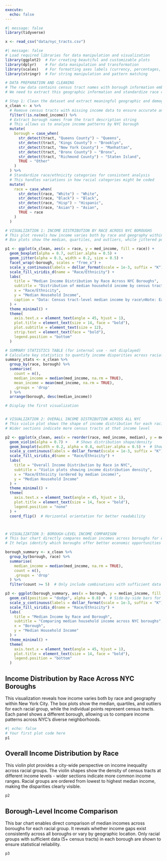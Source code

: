 ```yaml
---
execute: 
  echo: false
---
```



```r
#| message: false
library(tidyverse)

x <- read_csv("data/nyc_tracts.csv")
```


```r
#| message: false
# Load required libraries for data manipulation and visualization
library(ggplot2)  # For creating beautiful and customizable plots
library(dplyr)    # For data manipulation and transformation
library(scales)   # For formatting axes labels (currency, percentages, etc.)
library(stringr)  # For string manipulation and pattern matching

# DATA PREPARATION AND CLEANING
# The raw data contains census tract names with borough information embedded in the tract description
# We need to extract this geographic information and standardize race categories for analysis

# Step 1: Clean the dataset and extract meaningful geographic and demographic information
x_clean <- x %>%
  # Remove census tracts with missing income data to ensure accurate analysis
  filter(!is.na(med_income)) %>%
  # Extract borough names from the tract description string
  # This allows us to analyze income patterns by NYC borough
  mutate(
    borough = case_when(
      str_detect(tract, "Queens County") ~ "Queens",
      str_detect(tract, "Kings County") ~ "Brooklyn", 
      str_detect(tract, "New York County") ~ "Manhattan",
      str_detect(tract, "Bronx County") ~ "Bronx",
      str_detect(tract, "Richmond County") ~ "Staten Island",
      TRUE ~ "Other"
    )
  ) %>%
  # Standardize race/ethnicity categories for consistent analysis
  # This handles variations in how racial categories might be coded
  mutate(
    race = case_when(
      str_detect(race, "White") ~ "White",
      str_detect(race, "Black") ~ "Black",
      str_detect(race, "Hisp") ~ "Hispanic",
      str_detect(race, "Asian") ~ "Asian",
      TRUE ~ race
    )
  )

# VISUALIZATION 1: INCOME DISTRIBUTION BY RACE ACROSS NYC BOROUGHS
# This plot reveals how income varies both by race and geography within New York City
# Box plots show the median, quartiles, and outliers, while jittered points show individual tract data

p1 <- ggplot(x_clean, aes(x = race, y = med_income, fill = race)) +
  geom_boxplot(alpha = 0.7, outlier.alpha = 0.5) +
  geom_jitter(alpha = 0.3, width = 0.2, size = 0.5) +
  facet_wrap(~borough, scales = "free_x") +
  scale_y_continuous(labels = dollar_format(scale = 1e-3, suffix = "K")) +
  scale_fill_viridis_d(name = "Race/Ethnicity") +
  labs(
    title = "Median Income Distribution by Race Across NYC Boroughs",
    subtitle = "Distribution of median household income by census tract",
    x = "Race/Ethnicity",
    y = "Median Household Income",
    caption = "Data: Census tract-level median income by race\nNote: Each point represents a census tract"
  ) +
  theme_minimal() +
  theme(
    axis.text.x = element_text(angle = 45, hjust = 1),
    plot.title = element_text(size = 14, face = "bold"),
    plot.subtitle = element_text(size = 12),
    strip.text = element_text(face = "bold"),
    legend.position = "bottom"
  )

# SUMMARY STATISTICS TABLE (for internal use - not displayed)
# Calculate key statistics to quantify income disparities across racial and geographic lines
summary_stats <- x_clean %>%
  group_by(race, borough) %>%
  summarise(
    count = n(),
    median_income = median(med_income, na.rm = TRUE),
    mean_income = mean(med_income, na.rm = TRUE),
    .groups = 'drop'
  ) %>%
  arrange(borough, desc(median_income))

# Display the first visualization


# VISUALIZATION 2: OVERALL INCOME DISTRIBUTION ACROSS ALL NYC
# This violin plot shows the shape of income distribution for each racial group
# Wider sections indicate more census tracts at that income level

p2 <- ggplot(x_clean, aes(x = reorder(race, med_income, median), y = med_income, fill = race)) +
  geom_violin(alpha = 0.7) +    # Shows distribution shape/density
  geom_boxplot(width = 0.2, alpha = 0.8, outlier.alpha = 0.5) +  # Shows quartiles and outliers
  scale_y_continuous(labels = dollar_format(scale = 1e-3, suffix = "K")) +
  scale_fill_viridis_d(name = "Race/Ethnicity") +
  labs(
    title = "Overall Income Distribution by Race in NYC",
    subtitle = "Violin plots showing income distribution density",
    x = "Race/Ethnicity (ordered by median income)",
    y = "Median Household Income"
  ) +
  theme_minimal() +
  theme(
    axis.text.x = element_text(angle = 45, hjust = 1),
    plot.title = element_text(size = 14, face = "bold"),
    legend.position = "none"
  ) +
  coord_flip()  # Horizontal orientation for better readability



# VISUALIZATION 3: BOROUGH-LEVEL INCOME COMPARISON
# This bar chart directly compares median incomes across boroughs for each racial group
# It helps identify which boroughs offer better economic opportunities for different communities

borough_summary <- x_clean %>%
  group_by(borough, race) %>%
  summarise(
    median_income = median(med_income, na.rm = TRUE),
    count = n(),
    .groups = 'drop'
  ) %>%
  filter(count >= 5)  # Only include combinations with sufficient data (at least 5 census tracts)

p3 <- ggplot(borough_summary, aes(x = borough, y = median_income, fill = race)) +
  geom_col(position = "dodge", alpha = 0.8) +  # Side-by-side bars for easy comparison
  scale_y_continuous(labels = dollar_format(scale = 1e-3, suffix = "K")) +
  scale_fill_viridis_d(name = "Race/Ethnicity") +
  labs(
    title = "Median Income by Race and Borough",
    subtitle = "Comparing median household income across NYC boroughs",
    x = "Borough",
    y = "Median Household Income"
  ) +
  theme_minimal() +
  theme(
    axis.text.x = element_text(angle = 45, hjust = 1),
    plot.title = element_text(size = 14, face = "bold"),
    legend.position = "bottom"
  )


```


## Income Distribution by Race Across NYC Boroughs

This visualization reveals how income varies both by race and geography within New York City. The box plots show the median, quartiles, and outliers for each racial group, while the individual points represent census tracts. Each panel shows a different borough, allowing us to compare income patterns across NYC's diverse neighborhoods.

```r
#| echo: false
# Your first plot code here
p1
```
## Overall Income Distribution by Race
This violin plot provides a city-wide perspective on income inequality across racial groups. The violin shapes show the density of census tracts at different income levels - wider sections indicate more common income ranges. Racial groups are ordered from lowest to highest median income, making the disparities clearly visible.


```r
p2
```

## Borough-Level Income Comparison
This bar chart enables direct comparison of median incomes across boroughs for each racial group. It reveals whether income gaps exist consistently across all boroughs or vary by geographic location. Only racial groups with sufficient data (5+ census tracts) in each borough are shown to ensure statistical reliability.


```r
p3
```
